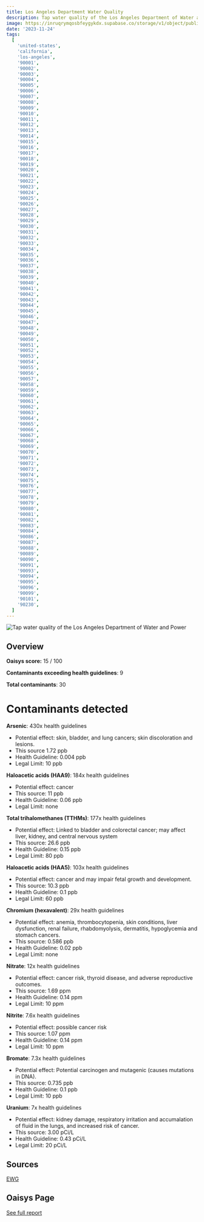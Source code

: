 ```yaml
---
title: Los Angeles Department Water Quality
description: Tap water quality of the Los Angeles Department of Water and Power
image: https://inruqrymqosbfeygykdx.supabase.co/storage/v1/object/public/website/blog/tap-water/united-states/california/los-angeles/los-angeles-cover.jpg?t=2023-11-23T23%3A06%3A48.308Z
date: '2023-11-24'
tags:
  [
    'united-states',
    'california',
    'los-angeles',
    '90001',
    '90002',
    '90003',
    '90004',
    '90005',
    '90006',
    '90007',
    '90008',
    '90009',
    '90010',
    '90011',
    '90012',
    '90013',
    '90014',
    '90015',
    '90016',
    '90017',
    '90018',
    '90019',
    '90020',
    '90021',
    '90022',
    '90023',
    '90024',
    '90025',
    '90026',
    '90027',
    '90028',
    '90029',
    '90030',
    '90031',
    '90032',
    '90033',
    '90034',
    '90035',
    '90036',
    '90037',
    '90038',
    '90039',
    '90040',
    '90041',
    '90042',
    '90043',
    '90044',
    '90045',
    '90046',
    '90047',
    '90048',
    '90049',
    '90050',
    '90051',
    '90052',
    '90053',
    '90054',
    '90055',
    '90056',
    '90057',
    '90058',
    '90059',
    '90060',
    '90061',
    '90062',
    '90063',
    '90064',
    '90065',
    '90066',
    '90067',
    '90068',
    '90069',
    '90070',
    '90071',
    '90072',
    '90073',
    '90074',
    '90075',
    '90076',
    '90077',
    '90078',
    '90079',
    '90080',
    '90081',
    '90082',
    '90083',
    '90084',
    '90086',
    '90087',
    '90088',
    '90089',
    '90090',
    '90091',
    '90093',
    '90094',
    '90095',
    '90096',
    '90099',
    '90101',
    '90230',
  ]
---
```


<div className="relative overflow-hidden h-full max-w-xl md:pt-4 rounded-lg">
  <img
    src="https://inruqrymqosbfeygykdx.supabase.co/storage/v1/object/public/website/blog/tap-water/united-states/california/los-angeles/los-angeles-cover.jpg?t=2023-11-23T23%3A06%3A48.308Z"
    alt="Tap water quality of the Los Angeles Department of Water and Power"
    className="rounded-lg h-full w-full object-contain object-center"
  />
</div>

## Overview

**Oaisys score:** 15 / 100

**Contaminants exceeding health guidelines**: 9

**Total contaminants**: 30

# Contaminants detected

**Arsenic**: 430x health guidelines

- Potential effect: skin, bladder, and lung cancers; skin discoloration and lesions.
- This source 1.72 ppb
- Health Guideline: 0.004 ppb
- Legal Limit: 10 ppb

**Haloacetic acids (HAA9)**: 184x health guidelines

- Potential effect: cancer
- This source: 11 ppb
- Health Guideline: 0.06 ppb
- Legal Limit: none

**Total trihalomethanes (TTHMs)**: 177x health guidelines

- Potential effect: Linked to bladder and colorectal cancer; may affect liver, kidney, and central nervous system
- This source: 26.6 ppb
- Health Guideline: 0.15 ppb
- Legal Limit: 80 ppb

**Haloacetic acids (HAA5)**: 103x health guidelines

- Potential effect: cancer and may impair fetal growth and development.
- This source: 10.3 ppb
- Health Guideline: 0.1 ppb
- Legal Limit: 60 ppb

**Chromium (hexavalent)**: 29x health guidelines

- Potential effect: anemia, thrombocytopenia, skin conditions, liver dysfunction, renal failure, rhabdomyolysis, dermatitis, hypoglycemia and stomach cancers.
- This source: 0.586 ppb
- Health Guideline: 0.02 ppb
- Legal Limit: none

**Nitrate**: 12x health guidelines

- Potential effect: cancer risk, thyroid disease, and adverse reproductive outcomes.
- This source: 1.69 ppm
- Health Guideline: 0.14 ppm
- Legal Limit: 10 ppm

**Nitrite**: 7.6x health guidelines

- Potential effect: possible cancer risk
- This source: 1.07 ppm
- Health Guideline: 0.14 ppm
- Legal Limit: 10 ppm

**Bromate**: 7.3x health guidelines

- Potential effect: Potential carcinogen and mutagenic (causes mutations in DNA).
- This source: 0.735 ppb
- Health Guideline: 0.1 ppb
- Legal Limit: 10 ppb

**Uranium**: 7x health guidelines

- Potential effect: kidney damage, respiratory irritation and accumalation of fluid in the lungs, and increased risk of cancer.
- This source: 3.00 pCi/L
- Health Guideline: 0.43 pCi/L
- Legal Limit: 20 pCi/L

## Sources

[EWG](https://www.ewg.org/tapwater/system.php?pws=CA1910067)

## Oaisys Page

[See full report](https://www.oaisys.ai/blog/los_angeles_tap_water_quality)
